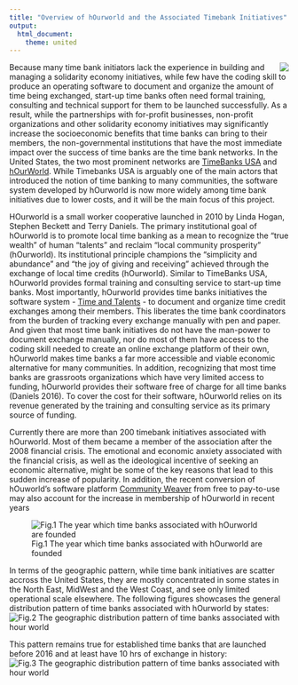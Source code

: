 ```yaml
---
title: "Overview of hOurworld and the Associated Timebank Initiatives"
output:
  html_document:
    theme: united
---
```

<img style="float: right;" src="graphics/ico_hOurworld.png">

Because many time bank initiators lack the experience in building and managing a solidarity economy initiatives, while few have the coding skill to produce an operating software to document and organize the amount of time being exchanged, start-up time banks often need formal training, consulting and technical support for them to be launched successfully. As a result, while the partnerships with for-profit businesses, non-profit organizations and other solidarity economy initiatives may significantly increase the socioeconomic benefits that time banks can bring to their members, the non-governmental institutions that have the most immediate impact over the success of time banks are the time bank networks. In the United States, the two most prominent networks are [TimeBanks USA](http://timebanks.org) and [hOurWorld](http://www.hourworld.org). While Timebanks USA is arguably one of the main actors that introduced the notion of time banking to many communities, the software system developed by hOurworld is now more widely among time bank initiatives due to lower costs, and it will be the main focus of this project.

HOurworld is a small worker cooperative launched in 2010 by Linda Hogan, Stephen Beckett and Terry Daniels. The primary institutional goal of hOurworld is to promote local time banking as a mean to recognize the “true wealth” of human “talents” and reclaim “local community prosperity” (hOurworld). Its institutional principle champions the “simplicity and abundance” and “the joy of giving and receiving” achieved through the exchange of local time credits (hOurworld). Similar to TimeBanks USA, hOurworld provides formal training and consulting service to start-up time banks. Most importantly, hOurworld provides time banks initiatives the software system - [Time and Talents](http://www.hourworld.org/_TimeAndTalents.htm) - to document and organize time credit exchanges among their members. This liberates the time bank coordinators from the burden of tracking every exchange manually with pen and paper. And given that most time bank initiatives do not have the man-power to document exchange manually, nor do most of them have access to the coding skill needed to create an online exchange platform of their own, hOurworld makes time banks a far more accessible and viable economic alternative for many communities.  In addition, recognizing that most time banks are grassroots organizations which have very limited access to funding, hOurworld provides their software free of charge for all time banks (Daniels 2016). To cover the cost for their software, hOurworld relies on its revenue generated by the training and consulting service as its primary source of funding.

Currently there are more than 200 timebank initiatives associated with hOurworld. Most of them became a member of the association after the 2008 financial crisis. The emotional and economic anxiety associated with the financial crisis, as well as the ideological incentive of seeking an economic alternative, might be some of the key reasons that lead to this sudden increase of popularity. In addition, the recent conversion of hOuworld's software platform [Community Weaver](http://timebanks.org/get-started/community-weaver/) from free to pay-to-use may also account for the increase in membership of hOurworld in recent years

![Fig.1 The year which time banks associated with hOurworld are founded](Data Pipeline/graphics/barchart_timebank-by-year.png)

In terms of the geographic pattern, while time bank initiatives are scatter accross the United States, they are mostly concentrated in some states in the North East, MidWest and the West Coast, and see only limited operational scale elsewhere. The following figures showcases the general distribution pattern of time banks associated with hOurworld by states:
![Fig.2 The geographic distribution pattern of time banks associated with hour world](Data Pipeline/graphics/barchart_timebank-by-state-all.png)

This pattern remains true for established time banks that are launched before 2016 and at least have 10 hrs of exchange in history:
![Fig.3 The geographic distribution pattern of time banks associated with hour world](Data Pipeline/graphics/barchart_timebank-by-state-established.png)